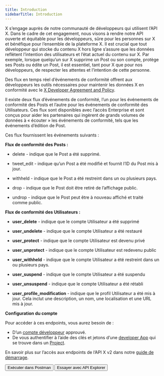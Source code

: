 ```yaml
---
title: Introduction
sidebarTitle: Introduction
---
```



X s’engage auprès de notre communauté de développeurs qui utilisent l’API X. Dans le cadre de cet engagement, nous visons à rendre notre API ouverte et équitable pour les développeurs, sûre pour les personnes sur X et bénéfique pour l’ensemble de la plateforme X. Il est crucial que tout développeur qui stocke du contenu X hors ligne s’assure que les données reflètent l’intention des utilisateurs et l’état actuel du contenu sur X. Par exemple, lorsque quelqu’un sur X supprime un Post ou son compte, protège ses Posts ou édite un Post, il est essentiel, tant pour X que pour nos développeurs, de respecter les attentes et l’intention de cette personne.

Des flux en temps réel d’événements de conformité offrent aux développeurs les outils nécessaires pour maintenir les données X en conformité avec le [X Developer Agreement and Policy](https://developer.x.com/en/developer-terms/policy).

Il existe deux flux d’événements de conformité, l’un pour les événements de conformité des Posts et l’autre pour les événements de conformité des Utilisateurs. Ces flux sont disponibles avec l’accès Enterprise et sont conçus pour aider les partenaires qui ingèrent de grands volumes de données à « écouter » les événements de conformité, tels que les événements d’édition de Post.

Ces flux fournissent les événements suivants :

**Flux de conformité des Posts :**

- delete - indique que le Post a été supprimé.

- tweet\_edit - indique qu’un Post a été modifié et fournit l’ID du Post mis à jour.

- withheld - indique que le Post a été restreint dans un ou plusieurs pays.

- drop - indique que le Post doit être retiré de l’affichage public.

- undrop - indique que le Post peut être à nouveau affiché et traité comme public.

**Flux de conformité des Utilisateurs :**

- **user\_delete** - indique que le compte Utilisateur a été supprimé

- **user\_undelete** - indique que le compte Utilisateur a été restauré

- **user\_protect** - indique que le compte Utilisateur est devenu privé

- **user\_unprotect** - indique que le compte Utilisateur est redevenu public

- **user\_withheld** - indique que le compte Utilisateur a été restreint dans un ou plusieurs pays.

- **user\_suspend** - indique que le compte Utilisateur a été suspendu

- **user\_unsuspend** - indique que le compte Utilisateur a été rétabli

- **user\_profile\_modification** - indique que le profil Utilisateur a été mis à jour. Cela inclut une description, un nom, une localisation et une URL mis à jour.

**Configuration du compte**

Pour accéder à ces endpoints, vous aurez besoin de :

- D’un [compte développeur](https://developer.x.com/en/portal/petition/essential/basic-info) approuvé.
- De vous authentifier à l’aide des clés et jetons d’une [developer App](/fr/resources/fundamentals/developer-apps) qui se trouve dans un [Project](/fr/resources/fundamentals/projects).

En savoir plus sur l’accès aux endpoints de l’API X v2 dans notre [guide de démarrage](/fr/x-api/getting-started/getting-access).

<div className="flex space-x-2">
  <Button href="https://app.getpostman.com/run-collection/9956214-784efcda-ed4c-4491-a4c0-a26470a67400">
    Exécuter dans Postman
  </Button>

  <Button href="https://developer.x.com/apitools/api?endpoint=/2/compliance/jobs">
    Essayer avec API Explorer
  </Button>
</div>
